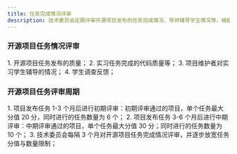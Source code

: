 ```yaml
---
title: 任务完成情况评审
description: 技术委员会定期评审开源项目发布的任务完成情况、导师辅导学生情况等，根据评审结果放宽或收缩其任务发布限制。
---
```


### 开源项目任务情况评审

<Note type="Note" title="任务情况评审的内容">
    1. 开源项目任务发布的质量；
    2. 实习任务完成的代码质量等；
    3. 项目维护者对实习学生辅导的情况；
    4. 学生调查反馈；
</Note>

### 开源项目任务评审周期

<Note type="Note" title="任务情况评审的内容">
    1. 项目发布任务 1-3 个月后进行初期评审：初期评审通过的项目，单个任务最大分值 20 分，同时进行的任务数量为 6 个；
    2. 项目发布任务 3-6 个月后进行中期评审：中期评审通过的项目，单个任务最大分值 30 分；同时进行的任务数量为 10 个；
    3. 技术委员会每隔 3 个月对开源项目任务完成情况评审，并逐步放宽任务分值与数量限制；
</Note>
